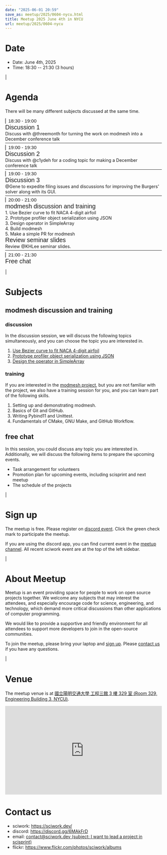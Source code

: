```yaml
---
date: "2025-06-01 20:59"
save_as: meetup/2025/0604-nycu.html
title: Meetup 2025 June 4th in NYCU
url: meetup/2025/0604-nycu
---
```


# Date

- Date: June 4th, 2025
- Time: 18:30 \-- 21:30 (3 hours)

| 

# Agenda

There will be many different subjects discussed at the same time.

<style>
  .evt-time {
    font-family: 'Yanone Kaffeesatz', arial, serif;
    font-size: 1.1em;
  }
  @media (max-width: 1024px) {
    .evt-time {
      border-left: 2px solid #616161;
      padding-left: 8px;
      border-radius: 2px 0 0 2px;
    }
  }
  .evt-title {
    font-family: 'Yanone Kaffeesatz', arial, serif;
    font-size: 1.4em;
    margin-top: 0em;
    margin-bottom: 0em;
  }
  .evt-speaker{
    font-family: 'Yanone Kaffeesatz', arial, serif;
    font-size: 1em;
  }
  .label {
    border-radius: 2px;
    font-size: 0.75em;
    color: #ffffff;
    line-height: 16px;
    padding: 0 2px;
    margin-right: 6px;
  }
  .tag1 { background: #5acc78; }
  .tag2 { background: #2196f3; }
  .tag1:before { content: "Discussion"; }
  .tag2:before { content: "Talk"; }
  hr{ margin-top: 0.3em; margin-bottom:0.3em; color:#c9c9c9;}
</style>

<div class="grid grid-cols-5 p-1">
<div class="col-span-5 lg:col-span-1 evt-time">18:30 - 19:00</div>
<div class="col-span-5 lg:col-span-4">
 <div class="evt-title">Discussion 1</div>
 <div>Discuss with @threemonth for turning the work on modmesh into a December conference talk</div>
</div>
</div>
<hr/>
<div class="grid grid-cols-5 p-1">
<div class="col-span-5 lg:col-span-1 evt-time">19:00 - 19:30</div>
<div class="col-span-5 lg:col-span-4">
 <div class="evt-title">Discussion 2</div>
 <div>Discuss with @c1ydeh for a coding topic for making a December conference talk</div>
</div>
</div>
<hr/>
<div class="grid grid-cols-5 p-1">
<div class="col-span-5 lg:col-span-1 evt-time">19:00 - 19:30</div>
<div class="col-span-5 lg:col-span-4">
 <div class="evt-title">Discussion 3</div>
 <div>@Gene to expedite filing issues and discussions for improving the Burgers' solver along with its GUI.</div>
</div>
</div>
<hr/>
<div class="grid grid-cols-5 p-1">
 <div class="col-span-5 lg:col-span-1"><span class="evt-time">20:00 - 21:00</span></div>
 <div class="col-span-5 lg:col-span-2">
    <div class="evt-title">modmesh discussion and training</div>
    <div>1. Use Bezier curve to fit NACA 4-digit airfoil</div>
    <div>2. Prototype profiler object serialization using JSON</div>
    <div>3. Design operator in SimpleArray</div>
    <div>4. Build modmesh</div>
    <div>5. Make a simple PR for modmesh</div>
 </div>
 <div class="col-span-5 lg:col-span-2">
    <div class="evt-title">Review seminar slides</div>
    <div>Review @KHLee seminar slides.</div>
 </div>
</div>
<hr/>
<div class="grid grid-cols-5 p-1">
 <div class="col-span-5 lg:col-span-1 evt-time">21:00 - 21:30</div>
 <div class="col-span-5 lg:col-span-4 evt-title">Free chat</div>
</div>

| 

# Subjects

## modmesh discussion and training

### discussion

In the discussion session, we will discuss the following topics
simultaneously, and you can choose the topic you are interested in.

1.  [Use Bezier curve to fit NACA 4-digit
    airfoil](https://github.com/solvcon/modmesh/issues/320)
2.  [Prototype profiler object serialization using
    JSON](https://github.com/solvcon/modmesh/issues/343)
3.  [Design the operator in
    SimpleArray](https://github.com/solvcon/modmesh/issues/514)

### training

If you are interested in the [modmesh
project](https://github.com/solvcon/modmesh), but you are not familiar
with the project, we also have a training session for you, and you can
learn part of the following skills.

1.  Setting up and demonstrating modmesh.
2.  Basics of Git and GitHub.
3.  Writing Pybind11 and Unittest.
4.  Fundamentals of CMake, GNU Make, and GitHub Workflow.

## free chat

In this session, you could discuss any topic you are interested in.
Additionally, we will discuss the following items to prepare the
upcoming events.

- Task arrangement for volunteers
- Promotion plan for upcoming events, including scisprint and next
  meetup
- The schedule of the projects

| 

# Sign up

The meetup is free. Please register on [discord
event](https://discord.com/channels/730297880140578906/1007075707400237067/1378702073524125818).
Click the green check mark to participate the meetup.

If you are using the discord app, you can find current event in the
[meetup
channel](https://discordapp.com/channels/730297880140578906/1007075707400237067).
All recent sciwork event are at the top of the left sidebar.

| 

# About Meetup

Meetup is an event providing space for people to work on open source
projects together. We welcome any subjects that may interest the
attendees, and especially encourage code for science, engineering, and
technology, which demand more critical discussions than other
applications of computer programming.

We would like to provide a supportive and friendly environment for all
attendees to support more developers to join in the open-source
communities.

To join the meetup, please bring your laptop and [sign up](#sign-up).
Please [contact us](#contact-us) if you have any questions.

| 

# Venue

The meetup venue is at [國立陽明交通大學 工程三館 3 樓 329 室 (Room 329,
Engineering Building 3, NYCU)](https://goo.gl/maps/TgDYwohB3CBmQgww9).

<div style="overflow:hidden; padding-bottom:56.25%; position:relative; height:0;">
  <iframe src="https://www.google.com/maps/embed?pb=!1m18!1m12!1m3!1d905.5596639949631!2d120.99673777209487!3d24.787280157478236!2m3!1f0!2f0!3f0!3m2!1i1024!2i768!4f13.1!3m3!1m2!1s0x3468360f96adabd7%3A0xedfd1ba0fa6c6bf7!2z5ZyL56uL6Zm95piO5Lqk6YCa5aSn5a24IOW3peeoi-S4iemkqA!5e0!3m2!1szh-TW!2stw!4v1678519228058!5m2!1szh-TW!2stw"
    style="left:0; top:0; height:100%; width:100%; position:absolute; border:0;" allowfullscreen="" loading="lazy" referrerpolicy="no-referrer-when-downgrade">
  </iframe>
</div>

# Contact us

- sciwork: <https://sciwork.dev/>
- discord: <https://discord.gg/6MAkFrD>
- email: [contact@sciwork.dev (subject: I want to lead a project in
  scisprint)](mailto:contact@sciwork.dev?subject=[sciwork]%20I%20want%20to%20lead%20a%20project%20in%20scisprint)
- flickr: <https://www.flickr.com/photos/sciwork/albums>
